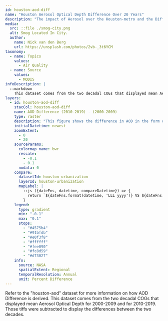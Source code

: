 ```yaml
---
id: houston-aod-diff
name: "Houston Aerosol Optical Depth Difference Over 20 Years"
description: "The impact of Aerosol over the Houston-metro and the Difference Over 20 Years"
media:
  src: ::file ./smog-city.png
  alt: Smog Located In City.
  author:
    name: Nick van den Berg
    url: https://unsplash.com/photos/2vb-_3t6YCM
taxonomy:
  - name: Topics
    values:
      - Air Quality
  - name: Source
    values:
      - MODIS
infoDescription: |
  ::markdown
    This dataset comes from the two decadal COGs that displayed mean Aerosol Optical Depth for 2000-2009 and for 2010-2019. Those tiffs were subtracted to display the differences between the two decades.
layers:
  - id: houston-aod-diff
    stacCol: houston-aod-diff
    name: AOD Difference (2010-2019) - (2000-2009)
    type: raster
    description: "This figure shows the difference in AOD in the form of a raster when subtracting the two decades from the original AOD Dataset"
    initialDatetime: newest
    zoomExtent:
      - 0
      - 20
    sourceParams:
      colormap_name: bwr
      rescale:
        - -0.1
        - 0.1
      nodata: 0
    compare:
      datasetId: houston-urbanization
      layerId: houston-urbanization
      mapLabel: |
        ::js ({dateFns, datetime, compareDatetime}) => {
          return `${dateFns.format(datetime, 'LLL yyyy')} VS ${dateFns.format(compareDatetime, 'LLL yyyy')}`;
        }
    legend:
      type: gradient
      min: "-0.1"
      max: "0.1"
      stops:
        - "#4575b4"
        - "#91bfdb"
        - "#e0f3f8"
        - "#ffffff"
        - "#fee090"
        - "#fc8d59"
        - "#d73027"
    info:
      source: NASA
      spatialExtent: Regional
      temporalResolution: Annual
      unit: Percent Difference
---
```


<Block>
  <Prose>

  Refer to the "houston-aod" dataset for more information on how AOD Difference is derived. This dataset comes from the two decadal COGs that displayed mean Aerosol Optical Depth for 2000-2009 and for 2010-2019. Those tiffs were subtracted to display the differences between the two decades.


  </Prose>
</Block>


